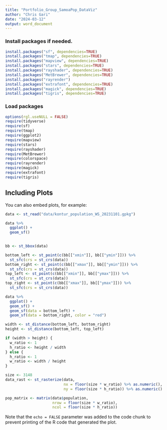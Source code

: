 ---
title: "Portfolio_Group_SamoaPop_DataViz"
author: "Chris Gari"
date: "2024-03-12"
output: word_document
---

### Install packages if needed.

``` r
install.packages("sf", dependencies=TRUE)
install.packages("tmap", dependencies=TRUE)
install.packages("mapview", dependencies=TRUE)
install.packages("stars", dependencies=TRUE)
install.packages("rayshader", dependencies=TRUE)
install.packages("MetBrewer", dependencies=TRUE)
install.packages("rayrender")
install.packages("extrafont", dependencies=TRUE)
install.packages("magick", dependencies=TRUE)
install.packages("tigris", dependencies=TRUE)
```

### Load packages

```{r}
options(rgl.useNULL = FALSE)
require(tidyverse)
require(sf)
require(tmap)
require(ggplot2)
require(mapview)
require(stars)
require(rayshader)
require(MetBrewer)
require(colorspace)
require(rayrender)
require(magick)
require(extrafont)
require(tigris)
```

## Including Plots

You can also embed plots, for example:

```{r}
data <- st_read("data/kontur_population_WS_20231101.gpkg")
```

```{r}
data %>%  
  ggplot() +
  geom_sf()
  
```

```{r}
bb <- st_bbox(data)

bottom_left <- st_point(c(bb[["xmin"]], bb[["ymin"]])) %>% 
  st_sfc(crs = st_crs(data))
bottom_right <- st_point(c(bb[["xmax"]], bb[["ymin"]])) %>% 
  st_sfc(crs = st_crs(data))
top_left <- st_point(c(bb[["xmin"]], bb[["ymax"]])) %>% 
  st_sfc(crs = st_crs(data))
top_right <- st_point(c(bb[["xmax"]], bb[["ymax"]])) %>% 
  st_sfc(crs = st_crs(data))
```

```{r}
data %>% 
  ggplot() +
  geom_sf() +
  geom_sf(data = bottom_left) +
  geom_sf(data = bottom_right, color = "red")
```

```{r}
width <- st_distance(bottom_left, bottom_right)
height <- st_distance(bottom_left, top_left)
```

```{r}
if (width > height) {
  w_ratio <- 1
  h_ratio <- height / width
} else {
  h_ratio <- 1
  w_ratio <- width / height
}
```

```{r}
size <- 3148
data_rast <- st_rasterize(data,
                          nx = floor(size * w_ratio) %>% as.numeric(),
                          ny = floor(size * h_ratio)) %>% as.numeric()

pop_matrix <- matrix(data$population,
                     nrow = floor(size * w_ratio),
                     ncol = floor(size * h_ratio))
```

Note that the `echo = FALSE` parameter was added to the code chunk to prevent printing of the R code that generated the plot.
